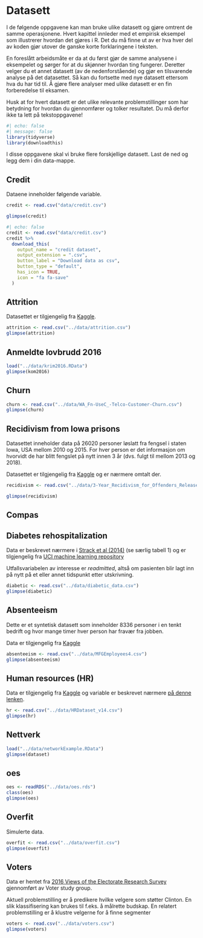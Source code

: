 # Datasett

I de følgende oppgavene kan man bruke ulike datasett og gjøre omtrent de samme operasjonene. Hvert kapittel innleder med et empirisk eksempel som illustrerer hvordan det gjøres i R. Det du må finne ut av er hva hver del av koden gjør utover de ganske korte forklaringene i teksten. 

En foreslått arbeidsmåte er da at du først gjør de samme analysene i eksempelet og sørger for at du skjønner hvordan ting fungerer. Deretter velger du et annet datasett (av de nedenforstående) og gjør en tilsvarende analyse på det datasettet. Så kan du fortsette med nye datasett ettersom hva du har tid til. Å gjøre flere analyser med ulike datasett er en fin forberedelse til eksamen. 

Husk at for hvert datasett er det ulike relevante problemstillinger som har betydning for hvordan du gjennomfører og tolker resultatet. Du må derfor ikke ta lett på tekstoppgavene! 


```r
#| echo: false
#| message: false
library(tidyverse)
library(downloadthis)
```


I disse oppgavene skal vi bruke flere forskjellige datasett. Last de ned og legg dem i din data-mappe. 

## Credit
 


Dataene inneholder følgende variable.
```r
credit <- read.csv("data/credit.csv")

glimpse(credit)

```
```r
#| echo: false
credit <- read.csv("data/credit.csv")
credit %>%
  download_this(
    output_name = "credit dataset",
    output_extension = ".csv",
    button_label = "Download data as csv",
    button_type = "default",
    has_icon = TRUE,
    icon = "fa fa-save"
  )
```

## Attrition

Datasettet er tilgjengelig fra [Kaggle](https://www.kaggle.com/datasets/pavansubhasht/ibm-hr-analytics-attrition-dataset).

```r
attrition <- read.csv("../data/attrition.csv")
glimpse(attrition)

```

## Anmeldte lovbrudd 2016

```r
load("../data/krim2016.RData")
glimpse(kom2016)

```

## Churn

```r
churn <- read.csv("../data/WA_Fn-UseC_-Telco-Customer-Churn.csv")
glimpse(churn)
```

## Recidivism from Iowa prisons

Datasettet inneholder data på 26020 personer løslatt fra fengsel i staten Iowa, USA mellom 2010 og 2015. For hver person er det informasjon om hvorvidt de har blitt fengslet på nytt innen 3 år (dvs. fulgt til mellom 2013 og 2018).

Datasettet er tilgjengelig fra [Kaggle](https://www.kaggle.com/datasets/slonnadube/recidivism-for-offenders-released-from-prison) og er nærmere omtalt der.

```r
recidivism <- read.csv("../data/3-Year_Recidivism_for_Offenders_Released_from_Prison_in_Iowa_elaborated.csv")

glimpse(recidivism)

```

## Compas




## Diabetes rehospitalization

Data er beskrevet nærmere i [Strack et al (2014)](https://www.hindawi.com/journals/bmri/2014/781670/) (se særlig tabell 1) og er tilgjengelig fra [UCI machine learning repository](https://archive.ics.uci.edu/ml/datasets/diabetes+130-us+hospitals+for+years+1999-2008)

Utfallsvariabelen av interesse er *readmitted*, altså om pasienten blir lagt inn på nytt på et eller annet tidspunkt etter utskrivning.

```r
diabetic <- read.csv("../data/diabetic_data.csv")
glimpse(diabetic)
```

## Absenteeism

Dette er et syntetisk datasett som inneholder 8336 personer i en tenkt bedrift og hvor mange timer hver person har fravær fra jobben.

Data er tilgjengelig fra [Kaggle](https://www.kaggle.com/datasets/HRAnalyticRepository/absenteeism-dataset)

```r
absenteeism <- read.csv("../data/MFGEmployees4.csv")
glimpse(absenteeism)
```

## Human resources (HR)

Data er tilgjengelig fra [Kaggle](https://www.kaggle.com/datasets/rhuebner/human-resources-data-set) og variable er beskrevet nærmere [på denne lenken](https://rpubs.com/rhuebner/hrd_cb_v14).

```r
hr <- read.csv("../data/HRDataset_v14.csv")
glimpse(hr)

```

## Nettverk

```r
load("../data/networkExample.RData")
glimpse(dataset)
```

## oes

```r
oes <- readRDS("../data/oes.rds")
class(oes)
glimpse(oes)
```

## Overfit

Simulerte data.

```r
overfit <- read.csv("../data/overfit.csv")
glimpse(overfit)

```

## Voters

Data er hentet fra [2016 Views of the Electorate Research Survey](https://www.voterstudygroup.org/data) gjennomført av Voter study group.

Aktuell problemstilling er å predikere hvilke velgere som støtter Clinton. En slik klassifisering kan brukes til f.eks. å målrette budskap. En relatert problemstilling er å klustre velgerne for å finne segmenter

```r
voters <- read.csv("../data/voters.csv")
glimpse(voters)
```
